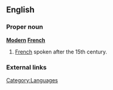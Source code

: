 ==English==
===Proper noun===
{{wikipedia}}
'''[[Modern]] [[French]]'''
# [[French]] spoken after the 15th century.

===External links===
{{ethnologue|code=fra}}

[[Category:Languages]]